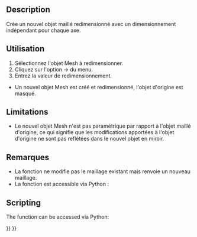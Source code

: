 <languages/>

{{Docnav/fr
|[[OpenSCAD_ScaleMeshFeature/fr|Changer l'échelle du maillage]]
|[[OpenSCAD_IncreaseToleranceFeature/fr|Augmenter la tolérance]]
|[[OpenSCAD_Workbench/fr|Atelier OpenSCAD]]
|IconL=OpenSCAD_ScaleMeshFeature.svg
|IconR=OpenSCAD_IncreaseToleranceFeature.svg
|IconC=Workbench_OpenSCAD.svg
}}

<div class="mw-translate-fuzzy">
{{GuiCommand/fr
|Name=OpenSCAD ResizeMeshFeature
|Name/fr=OpenSCAD Redimensionner le maillage
|MenuLocation=OpenSCAD → Redimensionner le maillage
|Workbenches=[[OpenSCAD_Workbench/fr|OpenSCAD]]
}}
</div>

==Description== 

<div class="mw-translate-fuzzy">
Crée un nouvel objet maillé redimensionné avec un dimensionnement indépendant pour chaque axe.
</div>

<span id="Usage"></span>
==Utilisation== 

<div class="mw-translate-fuzzy">
# Sélectionnez l'objet Mesh à redimensionner.
# Cliquez sur l'option {{KEY|OpenSCAD}}  →  {{KEY|[[Image:OpenSCAD_ResizeMeshFeature.svg|24px]] Redimensionner le maillage}} du menu.
# Entrez la valeur de redimensionnement.
* Un nouvel objet Mesh est créé et redimensionné, l'objet d'origine est masqué.
</div>

==Limitations== 

* Le nouvel objet Mesh n'est pas paramétrique par rapport à l'objet maillé d'origine, ce qui signifie que les modifications apportées à l'objet d'origine ne sont pas reflétées dans le nouvel objet en miroir.

<span id="Notes"></span>
==Remarques== 

<div class="mw-translate-fuzzy">
* La fonction ne modifie pas le maillage existant mais renvoie un nouveau maillage.
* La fonction est accessible via Python :
</div>

<div lang="en" dir="ltr" class="mw-content-ltr">
==Scripting==
</div>

<div lang="en" dir="ltr" class="mw-content-ltr">
The function can be accessed via Python:
</div>

{{Code|code=
import OpenSCADUtils
import Mesh
#this assumes an existing object in the document named "Mesh" that you wish to mirror
original_mesh = App.ActiveDocument.Mesh
resized_mesh = OpenSCADUtils.resizemesh(original_mesh.Mesh, FreeCAD.Base.Vector(100,50,40))
#New mesh would be 100 mm on the x axis, 50 mm on the y axis, and 40 mm on the z axis.
Mesh.show(resized_mesh)
}}


{{Docnav/fr
|[[OpenSCAD_ScaleMeshFeature/fr|Changer l'échelle du maillage]]
|[[OpenSCAD_IncreaseToleranceFeature/fr|Augmenter la tolérance]]
|[[OpenSCAD_Workbench/fr|Atelier OpenSCAD]]
|IconL=OpenSCAD_ScaleMeshFeature.svg
|IconR=OpenSCAD_IncreaseToleranceFeature.svg
|IconC=Workbench_OpenSCAD.svg
}}

{{OpenSCAD_Tools_navi{{#translation:}}}}
{{Userdocnavi{{#translation:}}}}